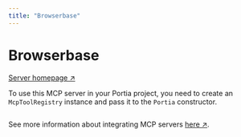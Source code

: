 ```yaml
---
title: "Browserbase"
---
```

<!-- WARNING: This file is auto-generated by generate_tool_docs.py. Do not edit manually. -->


# Browserbase

[Server homepage ↗](https://github.com/browserbase/mcp-server-browserbase)

To use this MCP server in your Portia project, you need to create an `McpToolRegistry` instance and pass it to the `Portia` constructor.

```python

```

See more information about integrating MCP servers [here ↗](/mcp-servers).

